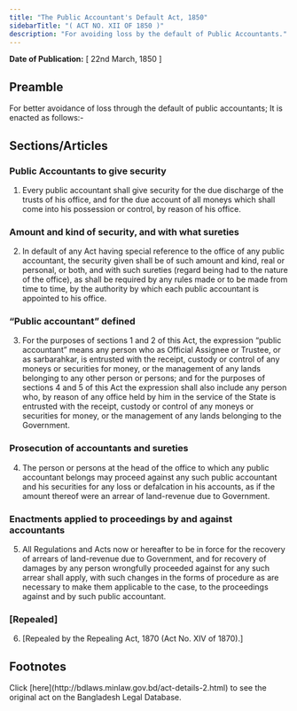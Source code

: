 ```yaml
---
title: "The Public Accountant's Default Act, 1850"
sidebarTitle: "( ACT NO. XII OF 1850 )"
description: "For avoiding loss by the default of Public Accountants."
---
```


**Date of Publication:** [ 22nd March, 1850 ]

## Preamble

For better avoidance of loss through the default of public accountants; It is enacted as follows:-

## Sections/Articles

### Public Accountants to give security

1. Every public accountant shall give security for the due discharge of the trusts of his office, and for the due account of all moneys which shall come into his possession or control, by reason of his office.

### Amount and kind of security, and with what sureties

2. In default of any Act having special reference to the office of any public accountant, the security given shall be of such amount and kind, real or personal, or both, and with such sureties (regard being had to the nature of the office), as shall be required by any rules made or to be made from time to time, by the authority by which each public accountant is appointed to his office.

### “Public accountant” defined

3. For the purposes of sections 1 and 2 of this Act, the expression “public accountant” means any person who as Official Assignee or Trustee, or as sarbarahkar, is entrusted with the receipt, custody or control of any moneys or securities for money, or the management of any lands belonging to any other person or persons; and for the purposes of sections 4 and 5 of this Act the expression shall also include any person who, by reason of any office held by him in the service of the State is entrusted with the receipt, custody or control of any moneys or securities for money, or the management of any lands belonging to the Government.

### Prosecution of accountants and sureties

4. The person or persons at the head of the office to which any public accountant belongs may proceed against any such public accountant and his securities for any loss or defalcation in his accounts, as if the amount thereof were an arrear of land-revenue due to Government.

### Enactments applied to proceedings by and against accountants

5. All Regulations and Acts now or hereafter to be in force for the recovery of arrears of land-revenue due to Government, and for recovery of damages by any person wrongfully proceeded against for any such arrear shall apply, with such changes in the forms of procedure as are necessary to make them applicable to the case, to the proceedings against and by such public accountant.

### [Repealed]

6. [Repealed by the Repealing Act, 1870 (Act No. XIV of 1870).]

## Footnotes

<Note>
  Click [here](http://bdlaws.minlaw.gov.bd/act-details-2.html) to see the original act on the Bangladesh Legal Database.
</Note>
